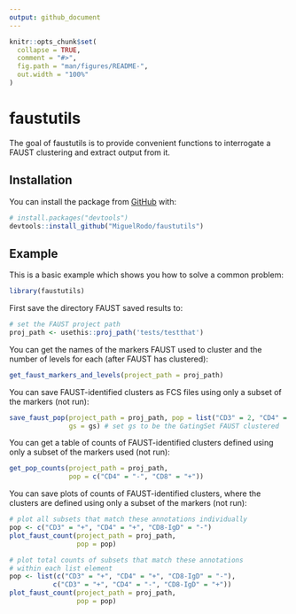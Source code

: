 ```yaml
---
output: github_document
---
```


<!-- README.md is generated from README.Rmd. Please edit that file -->

```r
knitr::opts_chunk$set(
  collapse = TRUE,
  comment = "#>",
  fig.path = "man/figures/README-",
  out.width = "100%"
)
```

# faustutils

<!-- badges: start -->
<!-- badges: end -->

The goal of faustutils is to provide convenient functions to interrogate a FAUST clustering and extract output from it.

## Installation

You can install the package from [GitHub](https://github.com/) with:

``` r
# install.packages("devtools")
devtools::install_github("MiguelRodo/faustutils")
```
## Example

This is a basic example which shows you how to solve a common problem:

```r
library(faustutils)
```

First save the directory FAUST saved results to:
```r
# set the FAUST project path
proj_path <- usethis::proj_path('tests/testthat')
```

You can get the names of the markers FAUST used to cluster and the number of levels for each (after FAUST has clustered):
```r
get_faust_markers_and_levels(project_path = proj_path)
```

You can save FAUST-identified clusters as FCS files using only a subset of the markers (not run):
```r
save_faust_pop(project_path = proj_path, pop = list("CD3" = 2, "CD4" = 2), 
               gs = gs) # set gs to be the GatingSet FAUST clustered
```

You can get a table of counts of FAUST-identified clusters defined
using only a subset of the markers used (not run):
```r
get_pop_counts(project_path = proj_path, 
               pop = c("CD4" = "-", "CD8" = "+"))
```

You can save plots of counts of FAUST-identified clusters, where the clusters are defined using only a subset of the markers (not run):
```r
# plot all subsets that match these annotations individually
pop <- c("CD3" = "+", "CD4" = "+", "CD8-IgD" = "-")
plot_faust_count(project_path = proj_path,
                 pop = pop)

# plot total counts of subsets that match these annotations
# within each list element
pop <- list(c("CD3" = "+", "CD4" = "+", "CD8-IgD" = "-"),
           c("CD3" = "+", "CD4" = "-", "CD8-IgD" = "+"))
plot_faust_count(project_path = proj_path,
                 pop = pop)
```
